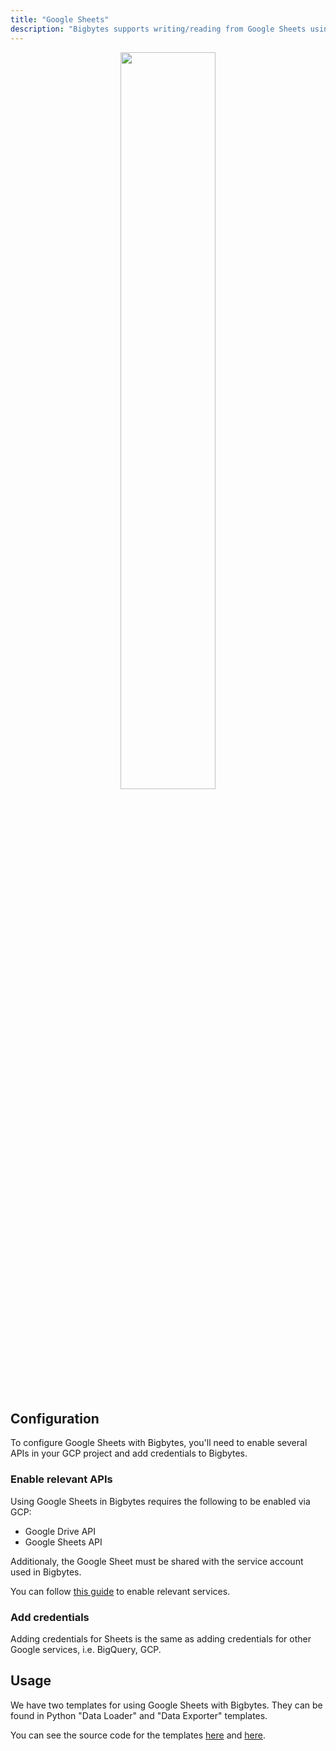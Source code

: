 ```yaml
---
title: "Google Sheets"
description: "Bigbytes supports writing/reading from Google Sheets using the Google Sheets API via the gspread library. Read on to learn about reading/writing data to Sheets."
---
```

<div align="center">
<img
  alt=""
  src="https://github.com/getbigbytes/getbigbytes/assets/59450879/0a10316e-1b0d-4727-858f-c743cc1e296c"
  width="55%"
/>
</div>

## Configuration

To configure Google Sheets with Bigbytes, you'll need to enable several APIs in your GCP project and add credentials to Bigbytes.

### Enable relevant APIs

Using Google Sheets in Bigbytes requires the following to be enabled via GCP:

- Google Drive API
- Google Sheets API

Additionaly, the Google Sheet must be shared with the service account used in Bigbytes.

You can follow [this guide](https://docs.gspread.org/en/latest/oauth2.html) to enable relevant services.

### Add credentials

Adding credentials for Sheets is the same as adding credentials for other Google services, i.e. BigQuery, GCP.

<Snippet file="google-auth.mdx"/>

## Usage

We have two templates for using Google Sheets with Bigbytes. They can be found in Python "Data Loader" and "Data Exporter" templates.

You can see the source code for the templates [here](https://github.com/getbigbytes/bigbytes/blob/master/bigbytes/data_preparation/templates/data_exporters/google_sheets.py) and [here](https://github.com/getbigbytes/bigbytes/blob/master/bigbytes/data_preparation/templates/data_loaders/google_sheets.py).
